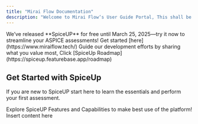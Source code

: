 ```yaml
---
title: "Mirai Flow Documentation"
description: "Welcome to Mirai Flow‘s User Guide Portal, This shall be our one-stop destination for all the information you need to make the most of our products! We are thrilled to have you here and are committed to providing you with the resources necessary for a seamless experience."
---
```


<Tip>
  We’ve released **SpiceUP** for free until March 25, 2025—try it now to streamline your ASPICE assessments! Get started [here](https://www.miraiflow.tech/)
</Tip>

<Info>
  Guide our development efforts by sharing what you value most, Click [SpiceUp Roadmap](https://spiceup.featurebase.app/roadmap)
</Info>

## Get Started with SpiceUp

If you are new to SpiceUP start here to learn the essentials and perform your first assessment.

<Card title="Intro to SpiceUP" icon="bolt" href="https://miraiflow.mintlify.app/spiceup_intro">
  Explore SpiceUP Features and Capabilities to make best use of the platform!
</Card>

<Card title="Quick Start" icon="circle-play" href="https://miraiflow.mintlify.app/quickstartguide">
  Insert content here
</Card>